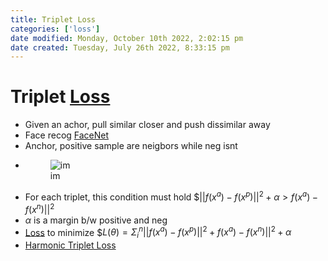 ```yaml
---
title: Triplet Loss
categories: ['loss']
date modified: Monday, October 10th 2022, 2:02:15 pm
date created: Tuesday, July 26th 2022, 8:33:15 pm
---
```


# Triplet [Loss](loss.qmd)
- Given an achor, pull similar closer and push dissimilar away
- Face recog [FaceNet](FaceNet.qmd)
- Anchor, positive sample are neigbors while neg isnt
- ![im](images/Pasted%20image%2020220310200651.png)
- For each triplet, this condition must hold $$||f(x^a) - f(x^p)||^2 + \alpha \gt f(x^a) - f(x^n)||^2$
- $\alpha$ is a margin b/w positive and neg
- [Loss](loss.qmd) to minimize $$L(\theta) = \Sigma_i^n||f(x^a) - f(x^p)||^2 + f(x^a) - f(x^n)||^2 + \alpha$
- [Harmonic Triplet Loss](Harmonic%20Triplet%20Loss)



